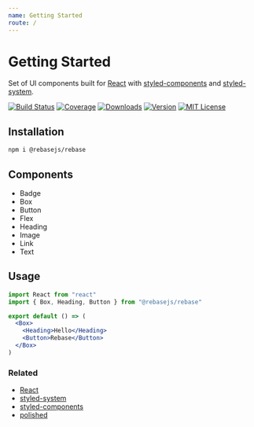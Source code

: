 ```yaml
---
name: Getting Started
route: /
---
```



# Getting Started

Set of UI components built for [React][] with [styled-components][] and [styled-system][].

[![Build Status][badge]][travis]
[![Coverage][coverage-badge]][coverage]
[![Downloads][downloads-badge]][npm]
[![Version][version-badge]][npm]
[![MIT License][license-badge]](LICENSE.md)

[badge]: https://flat.badgen.net/travis/rebasejs/rebase/master
[travis]: https://travis-ci.org/rebasejs/rebase
[coverage-badge]: https://flat.badgen.net/codecov/c/github/rebasejs/rebase
[coverage]: https://codecov.io/github/rebasejs/rebase
[downloads-badge]: https://flat.badgen.net/npm/dw/@rebasejs/rebase
[version-badge]: https://flat.badgen.net/npm/v/@rebasejs/rebase
[license-badge]: https://flat.badgen.net/badge/license/MIT/blue
[npm]: https://npmjs.com/package/@rebasejs/rebase

## Installation

```bash
npm i @rebasejs/rebase
```

## Components

- <Link to="/components/badge">Badge</Link>
- <Link to="/components/box">Box</Link>
- <Link to="/components/button">Button</Link>
- <Link to="/components/flex">Flex</Link>
- <Link to="/components/heading">Heading</Link>
- <Link to="/components/image">Image</Link>
- <Link to="/components/link">Link</Link>
- <Link to="/components/text">Text</Link>

## Usage

```jsx
import React from "react"
import { Box, Heading, Button } from "@rebasejs/rebase"

export default () => (
  <Box>
    <Heading>Hello</Heading>
    <Button>Rebase</Button>
  </Box>
)
```

### Related

- [React][]
- [styled-system][]
- [styled-components][]
- [polished][]

[https://rebasejs.com]: https://rebasejs.com
[react]: https://reactjs.org/
[styled-components]: https://www.styled-components.com/
[styled-system]: https://styled-system.com/
[polished]: https://polished.js.org/
